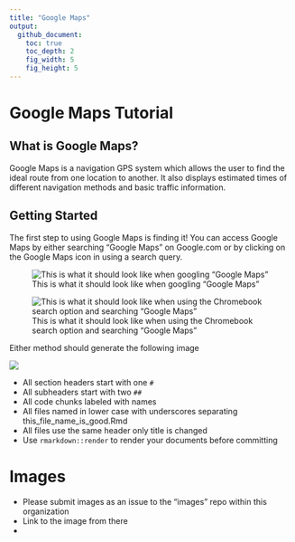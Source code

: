 ```yaml
---
title: "Google Maps"
output:
  github_document:
    toc: true
    toc_depth: 2
    fig_width: 5
    fig_height: 5
---
```


# Google Maps Tutorial

## What is Google Maps?

Google Maps is a navigation GPS system which allows the user to find the ideal route from one location to another.
It also displays estimated times of different navigation methods and basic traffic information.

## Getting Started

The first step to using Google Maps is finding it! You can access Google Maps by either searching "Google Maps"
on Google.com or by clicking on the Google Maps icon in using a search query. 

![This is what it should look like when googling "Google Maps"](https://cloud.githubusercontent.com/assets/14059912/26591146/9300253a-4511-11e7-8340-bf2e9385a2ea.png)


![This is what it should look like when using the Chromebook search option and searching "Google Maps"](https://cloud.githubusercontent.com/assets/14059912/26591337/319aba8e-4512-11e7-9aee-413bd8ad3d32.png)


Either method should generate the following image

![](https://cloud.githubusercontent.com/assets/14059912/26591338/31b8a530-4512-11e7-906c-6402d62788b7.png)

* All section headers start with one `#`
* All subheaders start with two `##`
* All code chunks labeled with names
* All files named in lower case with underscores separating this_file_name_is_good.Rmd
* All files use the same header only title is changed
* Use `rmarkdown::render` to render your documents before committing


# Images

* Please submit images as an issue to the "images" repo within this organization
* Link to the image from there
* 
